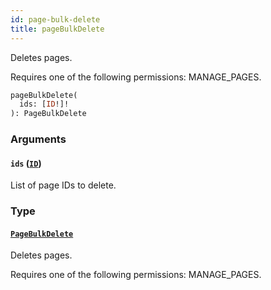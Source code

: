 ```yaml
---
id: page-bulk-delete
title: pageBulkDelete
---
```


Deletes pages.

Requires one of the following permissions: MANAGE_PAGES.

```graphql
pageBulkDelete(
  ids: [ID!]!
): PageBulkDelete
```

### Arguments

#### `ids` ([`ID`](../../../developer/api-reference/scalars/id))

List of page IDs to delete.

### Type

#### [`PageBulkDelete`](../../../developer/api-reference/objects/page-bulk-delete)

Deletes pages.

Requires one of the following permissions: MANAGE_PAGES.
